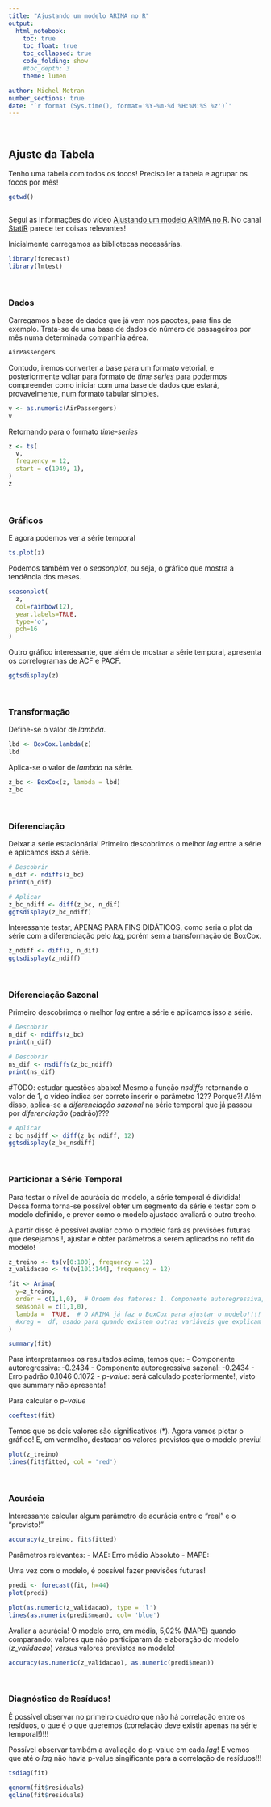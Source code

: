 ```yaml
---
title: "Ajustando um modelo ARIMA no R"
output:
  html_notebook:
    toc: true
    toc_float: true
    toc_collapsed: true
    code_folding: show
    #toc_depth: 3
    theme: lumen

author: Michel Metran
number_sections: true
date: "`r format (Sys.time(), format='%Y-%m-%d %H:%M:%S %z')`"
---
```


<br>


## Ajuste da Tabela

Tenho uma tabela com todos os focos!
Preciso ler a tabela e agrupar os focos por mês!



```r
getwd()
```


```r

```









Segui as informações do vídeo [Ajustando um modelo ARIMA no R](https://www.youtube.com/watch?v=Txuo9JQjnKE).
No canal [StatiR](https://www.youtube.com/c/StatiR_br/videos) parece ter coisas relevantes!

Inicialmente carregamos as bibliotecas necessárias.

```r
library(forecast)
library(lmtest)
```

<br>

### Dados

Carregamos a base de dados que já vem nos pacotes, para fins de exemplo.
Trata-se de uma base de dados do número de passageiros por mês numa determinada companhia aérea.

```r
AirPassengers
```

Contudo, iremos converter a base para um formato vetorial, e posteriormente voltar para formato de *time series* para podermos compreender como iniciar com uma base de dados que estará, provavelmente, num formato tabular simples.

```r
v <- as.numeric(AirPassengers)
v
```


Retornando para o formato *time-series*

```r
z <- ts(
  v,
  frequency = 12,
  start = c(1949, 1),
)
z
```


<br>

### Gráficos

E agora podemos ver a série temporal

```r
ts.plot(z)
```

Podemos também ver o *seasonplot*, ou seja, o gráfico que mostra a tendência dos meses.

```r
seasonplot(
  z,
  col=rainbow(12),
  year.labels=TRUE,
  type='o',
  pch=16
)
```

Outro gráfico interessante, que além de mostrar a série temporal, apresenta os correlogramas de ACF e PACF.

```r
ggtsdisplay(z)
```

<br>

### Transformação

Define-se o valor de *lambda*.

```r
lbd <- BoxCox.lambda(z)
lbd
```

Aplica-se o valor de *lambda* na série.

```r
z_bc <- BoxCox(z, lambda = lbd)
z_bc
```

<br>

### Diferenciação

Deixar a série estacionária!
Primeiro descobrimos o melhor *lag* entre a série e aplicamos isso a série.

```r
# Descobrir
n_dif <- ndiffs(z_bc)
print(n_dif)

# Aplicar
z_bc_ndiff <- diff(z_bc, n_dif)
ggtsdisplay(z_bc_ndiff)
```


Interessante testar, APENAS PARA FINS DIDÁTICOS, como seria o plot da série com a diferenciação pelo *lag*, porém sem a transformação de BoxCox.

```r
z_ndiff <- diff(z, n_dif)
ggtsdisplay(z_ndiff)
```

<br>

### Diferenciação Sazonal

Primeiro descobrimos o melhor *lag* entre a série e aplicamos isso a série.

```r
# Descobrir
n_dif <- ndiffs(z_bc)
print(n_dif)

# Descobrir
ns_dif <- nsdiffs(z_bc_ndiff)
print(ns_dif)
```


#TODO: estudar questões abaixo!
Mesmo a função *nsdiffs* retornando o valor de 1, o vídeo indica ser correto inserir o parâmetro 12?? Porque?!
Além disso, aplica-se a *diferenciação sazonal* na série temporal que já passou por *diferenciação* (padrão)???


```r
# Aplicar
z_bc_nsdiff <- diff(z_bc_ndiff, 12)
ggtsdisplay(z_bc_nsdiff)
```

<br>

### Particionar a Série Temporal

Para testar o nível de acurácia do modelo, a série temporal é dividida!
Dessa forma torna-se possível obter um segmento da série e testar com o modelo definido, e prever como o modelo ajustado avaliará o outro trecho.

A partir disso é possível avaliar como o modelo fará as previsões futuras que desejamos!!, ajustar e obter parâmetros a serem aplicados no refit do modelo!

```r
z_treino <- ts(v[0:100], frequency = 12)
z_validacao <- ts(v[101:144], frequency = 12)
```



```r
fit <- Arima(
  y=z_treino,
  order = c(1,1,0),  # Ordem dos fatores: 1. Componente autoregressiva, 2. Uma diferenciação, 3, Componentes de Médias Móveis Sazonais.
  seasonal = c(1,1,0),
  lambda =  TRUE,  # O ARIMA já faz o BoxCox para ajustar o modelo!!!!
  #xreg =  df, usado para quando existem outras variáveis que explicam a série temporal!
)

summary(fit)
```

Para interpretarmos os resultados acima, temos que:
- Componente autoregressiva: -0.2434
- Componente autoregressiva sazonal: -0.2434
- Erro padrão 0.1046   0.1072
- *p-value*: será calculado posteriormente!, visto que summary não apresenta!


Para calcular o *p-value*
```r
coeftest(fit)
```

Temos que os dois valores são significativos (*).
Agora vamos plotar o gráfico! E, em vermelho, destacar os valores previstos que o modelo previu!
```r
plot(z_treino)
lines(fit$fitted, col = 'red')
```

<br>

### Acurácia

Interessante calcular algum parâmetro de acurácia entre o "real" e o "previsto!"

```r
accuracy(z_treino, fit$fitted)
```

Parâmetros relevantes:
- MAE: Erro médio Absoluto
- MAPE:

Uma vez com o modelo, é possível fazer previsões futuras!

```r
predi <- forecast(fit, h=44)
plot(predi)
```


```r
plot(as.numeric(z_validacao), type = 'l')
lines(as.numeric(predi$mean), col= 'blue')
```

Avaliar a acurácia!
O modelo erro, em média, 5,02% (MAPE) quando comparando:
valores que não participaram da elaboração do modelo (*z_validacao*) *versus* valores previstos no modelo!

```r
accuracy(as.numeric(z_validacao), as.numeric(predi$mean))
```

<br>

### Diagnóstico de Resíduos!

É possível observar no primeiro quadro que não há correlação entre os resíduos, o que é o que queremos (correlação deve existir apenas na série temporal!)!!!

Possível observar também a avaliação do p-value em cada *lag*! E vemos que até o *lag* não havia p-value singificante para a correlação de resíduos!!!

```r
tsdiag(fit)
```



```r
qqnorm(fit$residuals)
qqline(fit$residuals)
```






